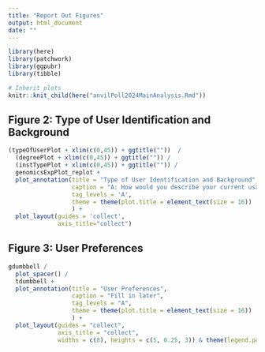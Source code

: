 ```yaml
---
title: "Report Out Figures"
output: html_document
date: ""
---
```


```r
library(here)
library(patchwork)
library(ggpubr)
library(tibble)

# Inherit plots
knitr::knit_child(here("anvilPoll2024MainAnalysis.Rmd"))
```

## Figure 2: Type of User Identification and Background

```r
(typeOfUserPlot + xlim(c(0,45)) + ggtitle(""))  /
  (degreePlot + xlim(c(0,45)) + ggtitle("")) /
  (instTypePlot + xlim(c(0,45)) + ggtitle("")) /
  genomicsExpPlot_replot +
  plot_annotation(title = "Type of User Identification and Background",
                  caption = "A: How would you describe your current usage of the AnVIL platform?\n B: What is the highest degree you have attained?\nC: What institution are you affiliated with?\nD: How much experience do you have analyzing the following data categories?",
                  tag_levels = 'A',
                  theme = theme(plot.title = element_text(size = 16))
                  ) +
  plot_layout(guides = 'collect',
              axis_title="collect")

```

## Figure 3: User Preferences

```r
gdumbbell /
  plot_spacer() /
  tdumbbell +
  plot_annotation(title = "User Preferences",
                  caption = "Fill in later",
                  tag_levels = "A",
                  theme = theme(plot.title = element_text(size = 16))
                  ) +
  plot_layout(guides = "collect",
              axis_title = "collect",
              widths = c(8), heights = c(5, 0.25, 3)) & theme(legend.position = 'bottom')
```
